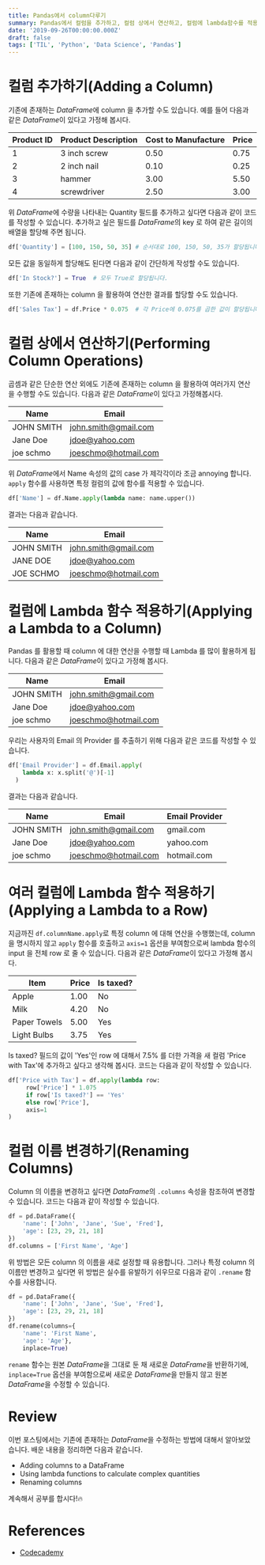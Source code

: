 ```yaml
---
title: Pandas에서 column다루기
summary: Pandas에서 컬럼을 추가하고, 컬럼 상에서 연산하고, 컬럼에 lambda함수를 적용하며 이름을 변경하는 방법에 대해서 알아봅시다
date: '2019-09-26T00:00:00.000Z'
draft: false
tags: ['TIL', 'Python', 'Data Science', 'Pandas']
---
```


# 컬럼 추가하기(Adding a Column)

기존에 존재하는 *DataFrame*에 column 을 추가할 수도 있습니다. 예를 들어 다음과 같은 *DataFrame*이 있다고 가정해 봅시다.

| Product ID | Product Description | Cost to Manufacture | Price |
| ---------- | ------------------- | ------------------- | ----- |
| 1          | 3 inch screw        | 0.50                | 0.75  |
| 2          | 2 inch nail         | 0.10                | 0.25  |
| 3          | hammer              | 3.00                | 5.50  |
| 4          | screwdriver         | 2.50                | 3.00  |

위 *DataFrame*에 수량을 나타내는 Quantity 필드를 추가하고 싶다면 다음과 같이 코드를 작성할 수 있습니다. 추가하고 싶은 필드를 *DataFrame*의 key 로 하여 같은 길이의 배열을 할당해 주면 됩니다.

```python
df['Quantity'] = [100, 150, 50, 35]	# 순서대로 100, 150, 50, 35가 할당됩니다.
```

모든 값을 동일하게 할당해도 된다면 다음과 같이 간단하게 작성할 수도 있습니다.

```python
df['In Stock?'] = True	# 모두 True로 할당됩니다.
```

또한 기존에 존재하는 column 을 활용하여 연산한 결과를 할당할 수도 있습니다.

```python
df['Sales Tax'] = df.Price * 0.075	# 각 Price에 0.075를 곱한 값이 할당됩니다.
```

# 컬럼 상에서 연산하기(Performing Column Operations)

곱셈과 같은 단순한 연산 외에도 기존에 존재하는 column 을 활용하여 여러가지 연산을 수행할 수도 있습니다. 다음과 같은 *DataFrame*이 있다고 가정해봅시다.

| Name       | Email                                               |
| ---------- | --------------------------------------------------- |
| JOHN SMITH | [john.smith@gmail.com](mailto:john.smith@gmail.com) |
| Jane Doe   | [jdoe@yahoo.com](mailto:jdoe@yahoo.com)             |
| joe schmo  | [joeschmo@hotmail.com](mailto:joeschmo@hotmail.com) |

위 *DataFrame*에서 Name 속성의 값의 case 가 제각각이라 조금 annoying 합니다. `apply` 함수를 사용하면 특정 컬럼의 값에 함수를 적용할 수 있습니다.

```python
df['Name'] = df.Name.apply(lambda name: name.upper())
```

결과는 다음과 같습니다.

| Name       | Email                                               |
| ---------- | --------------------------------------------------- |
| JOHN SMITH | [john.smith@gmail.com](mailto:john.smith@gmail.com) |
| JANE DOE   | [jdoe@yahoo.com](mailto:jdoe@yahoo.com)             |
| JOE SCHMO  | [joeschmo@hotmail.com](mailto:joeschmo@hotmail.com) |

# 컬럼에 Lambda 함수 적용하기(Applying a Lambda to a Column)

Pandas 를 활용할 때 column 에 대한 연산을 수행할 때 Lambda 를 많이 활용하게 됩니다. 다음과 같은 *DataFrame*이 있다고 가정해 봅시다.

| Name       | Email                                               |
| ---------- | --------------------------------------------------- |
| JOHN SMITH | [john.smith@gmail.com](mailto:john.smith@gmail.com) |
| Jane Doe   | [jdoe@yahoo.com](mailto:jdoe@yahoo.com)             |
| joe schmo  | [joeschmo@hotmail.com](mailto:joeschmo@hotmail.com) |

우리는 사용자의 Email 의 Provider 를 추출하기 위해 다음과 같은 코드를 작성할 수 있습니다.

```python
df['Email Provider'] = df.Email.apply(
    lambda x: x.split('@')[-1]
  )
```

결과는 다음과 같습니다.

| Name       | Email                                               | Email Provider |
| ---------- | --------------------------------------------------- | -------------- |
| JOHN SMITH | [john.smith@gmail.com](mailto:john.smith@gmail.com) | gmail.com      |
| Jane Doe   | [jdoe@yahoo.com](mailto:jdoe@yahoo.com)             | yahoo.com      |
| joe schmo  | [joeschmo@hotmail.com](mailto:joeschmo@hotmail.com) | hotmail.com    |

# 여러 컬럼에 Lambda 함수 적용하기(Applying a Lambda to a Row)

지금까진 `df.columnName.apply`로 특정 column 에 대해 연산을 수행했는데, column 을 명시하지 않고 `apply` 함수를 호출하고 `axis=1` 옵션을 부여함으로써 lambda 함수의 input 을 전체 row 로 줄 수 있습니다. 다음과 같은 *DataFrame*이 있다고 가정해 봅시다.

| Item         | Price | Is taxed? |
| ------------ | ----- | --------- |
| Apple        | 1.00  | No        |
| Milk         | 4.20  | No        |
| Paper Towels | 5.00  | Yes       |
| Light Bulbs  | 3.75  | Yes       |

Is taxed? 필드의 값이 'Yes'인 row 에 대해서 7.5% 를 더한 가격을 새 컬럼 'Price with Tax'에 추가하고 싶다고 생각해 봅시다. 코드는 다음과 같이 작성할 수 있습니다.

```python
df['Price with Tax'] = df.apply(lambda row:
     row['Price'] * 1.075
     if row['Is taxed?'] == 'Yes'
     else row['Price'],
     axis=1
)
```

# 컬럼 이름 변경하기(Renaming Columns)

Column 의 이름을 변경하고 싶다면 *DataFrame*의 `.columns` 속성을 참조하여 변경할 수 있습니다. 코드는 다음과 같이 작성할 수 있습니다.

```python
df = pd.DataFrame({
    'name': ['John', 'Jane', 'Sue', 'Fred'],
    'age': [23, 29, 21, 18]
})
df.columns = ['First Name', 'Age']
```

위 방법은 모든 column 의 이름을 새로 설정할 때 유용합니다. 그러나 특정 column 의 이름만 변경하고 싶다면 위 방법은 실수를 유발하기 쉬우므로 다음과 같이 `.rename` 함수를 사용합니다.

```python
df = pd.DataFrame({
    'name': ['John', 'Jane', 'Sue', 'Fred'],
    'age': [23, 29, 21, 18]
})
df.rename(columns={
    'name': 'First Name',
    'age': 'Age'},
    inplace=True)
```

`rename` 함수는 원본 *DataFrame*을 그대로 둔 채 새로운 *DataFrame*을 반환하기에, `inplace=True` 옵션을 부여함으로써 새로운 *DataFrame*을 만들지 않고 원본 *DataFrame*을 수정할 수 있습니다.

# Review

이번 포스팅에서는 기존에 존재하는 *DataFrame*을 수정하는 방법에 대해서 알아보았습니다. 배운 내용을 정리하면 다음과 같습니다.

- Adding columns to a DataFrame
- Using lambda functions to calculate complex quantities
- Renaming columns

계속해서 공부를 합시다!🔥

# References

- [Codecademy](http://www.codecademy.com)
